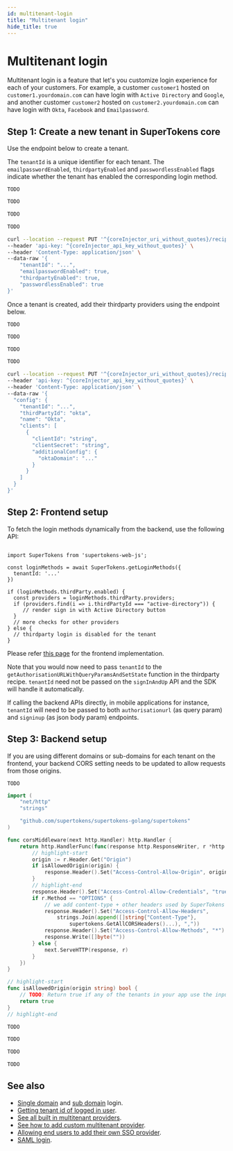```yaml
---
id: multitenant-login
title: "Multitenant login"
hide_title: true
---
```



<MultiTenancyPaidBanner />

<!-- COPY SECTION -->
<!-- ./thirdparty/pre-built-ui/multitenant-login.mdx  -->
<!-- 1 -->

# Multitenant login

Multitenant login is a feature that let's you customize login experience for each of your customers. For example, a customer `customer1` hosted on `customer1.yourdomain.com` can have login with `Active Directory` and `Google`, and another customer `customer2` hosted on `customer2.yourdomain.com` can have login with `Okta`, `Facebook` and `Emailpassword`.

<!-- END COPY SECTION -->

<!-- COPY SECTION -->
<!-- ./thirdparty/pre-built-ui/multitenant-login.mdx  -->
<!-- 2 -->

## Step 1: Create a new tenant in SuperTokens core

Use the endpoint below to create a tenant.

The `tenantId` is a unique identifier for each tenant. The `emailpasswordEnabled`, `thirdpartyEnabled` and `passwordlessEnabled` flags indicate whether the tenant has enabled the corresponding login method.

<BackendSDKTabs enableCurl>

<TabItem value="nodejs">

```tsx
TODO
```

</TabItem>
<TabItem value="go">

```go
TODO
```

</TabItem>
<TabItem value="python">

<PythonSyncAsyncSubTabs>
<TabItem value="asyncio">

```python
TODO
```

</TabItem>

<TabItem value="syncio">

```python
TODO
```

</TabItem>
</PythonSyncAsyncSubTabs>

</TabItem>

<TabItem value="curl">

<CoreInjector defaultValue="http://localhost:3567">

```bash
curl --location --request PUT '^{coreInjector_uri_without_quotes}/recipe/multitenancy/tenant' \
--header 'api-key: ^{coreInjector_api_key_without_quotes}' \
--header 'Content-Type: application/json' \
--data-raw '{
    "tenantId": "...",
    "emailpasswordEnabled": true,
    "thirdpartyEnabled": true,
    "passwordlessEnabled": true
}'
```

</CoreInjector>

</TabItem>

</BackendSDKTabs>

Once a tenant is created, add their thirdparty providers using the endpoint below.

<BackendSDKTabs enableCurl>

<TabItem value="nodejs">

```tsx
TODO
```

</TabItem>
<TabItem value="go">

```go
TODO
```

</TabItem>
<TabItem value="python">

<PythonSyncAsyncSubTabs>
<TabItem value="asyncio">

```python
TODO
```

</TabItem>

<TabItem value="syncio">

```python
TODO
```

</TabItem>
</PythonSyncAsyncSubTabs>

</TabItem>

<TabItem value="curl">

<CoreInjector defaultValue="http://localhost:3567">

```bash
curl --location --request PUT '^{coreInjector_uri_without_quotes}/recipe/multitenancy/config/thirdparty' \
--header 'api-key: ^{coreInjector_api_key_without_quotes}' \
--header 'Content-Type: application/json' \
--data-raw '{
  "config": {
    "tenantId": "...",
    "thirdPartyId": "okta",
    "name": "Okta",
    "clients": [
      {
        "clientId": "string",
        "clientSecret": "string",
        "additionalConfig": {
          "oktaDomain": "..."
        }
      }
    ]
  }
}'
```

</CoreInjector>

</TabItem>

</BackendSDKTabs>


<!-- END COPY SECTION -->

## Step 2: Frontend setup

To fetch the login methods dynamically from the backend, use the following API:

```tsx

import SuperTokens from 'supertokens-web-js';

const loginMethods = await SuperTokens.getLoginMethods({
  tenantId: '...'
})

if (loginMethods.thirdParty.enabled) {
  const providers = loginMethods.thirdParty.providers;
  if (providers.find(i => i.thirdPartyId === "active-directory")) {
     // render sign in with Active Directory button
  }
  // more checks for other providers
} else {
  // thirdparty login is disabled for the tenant
}
```

Please refer [this page](./thirdparty-login) for the frontend implementation. 

Note that you would now need to pass `tenantId` to the `getAuthorisationURLWithQueryParamsAndSetState` function in the thirdparty recipe. `tenantId` need not be passed on the `signInAndUp` API and the SDK will handle it automatically.

If calling the backend APIs directly, in mobile applications for instance, `tenantId` will need to be passed to both `authorisationurl` (as query param) and `signinup` (as json body param) endpoints.


<!-- COPY SECTION -->
<!-- ./thirdparty/pre-built-ui/multitenant-login.mdx  -->
<!-- 3 -->

## Step 3: Backend setup

If you are using different domains or sub-domains for each tenant on the frontend, your backend CORS setting needs to be updated to allow requests from those origins.

<BackendSDKTabs>
<TabItem value="nodejs">

```tsx
TODO
```
</TabItem>
<TabItem value="go">

<GoFrameworkSubTabs>

<TabItem value="http">

```go
import (
	"net/http"
	"strings"

	"github.com/supertokens/supertokens-golang/supertokens"
)

func corsMiddleware(next http.Handler) http.Handler {
	return http.HandlerFunc(func(response http.ResponseWriter, r *http.Request) {
		// highlight-start
		origin := r.Header.Get("Origin")
		if isAllowedOrigin(origin) {
			response.Header().Set("Access-Control-Allow-Origin", origin)
		}
		// highlight-end
		response.Header().Set("Access-Control-Allow-Credentials", "true")
		if r.Method == "OPTIONS" {
			// we add content-type + other headers used by SuperTokens
			response.Header().Set("Access-Control-Allow-Headers",
				strings.Join(append([]string{"Content-Type"},
					supertokens.GetAllCORSHeaders()...), ","))
			response.Header().Set("Access-Control-Allow-Methods", "*")
			response.Write([]byte(""))
		} else {
			next.ServeHTTP(response, r)
		}
	})
}

// highlight-start
func isAllowedOrigin(origin string) bool {
	// TODO: Return true if any of the tenants in your app use the input origin.
	return true
}
// highlight-end
```

</TabItem>

<TabItem value="chi">

```go
TODO
```

</TabItem>

<TabItem value="gin">

```go
TODO
```

</TabItem>

<TabItem value="mux">

```go
TODO
```

</TabItem>

</GoFrameworkSubTabs>

</TabItem>
<TabItem value="python">

```python
TODO
```

</TabItem>
</BackendSDKTabs>

<!-- END COPY SECTION -->


## See also

- [Single domain](../TODO) and [sub domain](../TODO) login.
- [Getting tenant id of logged in user](../TODO).
- [See all built in multitenant providers](../TODO).
- [See how to add custom multitenant provider](../TODO).
- [Allowing end users to add their own SSO provider](../TODO).
- [SAML login](../TODO).
